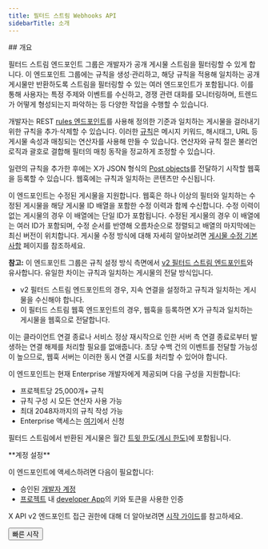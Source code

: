 ```yaml
---
title: 필터드 스트림 Webhooks API
sidebarTitle: 소개
---
```



<div id="overview">
  ## 개요
</div>

필터드 스트림 엔드포인트 그룹은 개발자가 공개 게시물 스트림을 필터링할 수 있게 합니다. 이 엔드포인트 그룹에는 규칙을 생성·관리하고, 해당 규칙을 적용해 일치하는 공개 게시물만 반환하도록 스트림을 필터링할 수 있는 여러 엔드포인트가 포함됩니다. 이를 통해 사용자는 특정 주제와 이벤트를 수신하고, 경쟁 관련 대화를 모니터링하며, 트렌드가 어떻게 형성되는지 파악하는 등 다양한 작업을 수행할 수 있습니다.

개발자는 REST [rules 엔드포인트](/ko/x-api/posts/filtered-stream#post-2-tweets-search-stream-rules)를 사용해 정의한 기준과 일치하는 게시물을 걸러내기 위한 규칙을 추가·삭제할 수 있습니다. 이러한 [규칙](/ko/x-api/posts/filtered-stream#building-rules-for-filtered-stream)은 메시지 키워드, 해시태그, URL 등 게시물 속성과 매칭되는 연산자를 사용해 만들 수 있습니다. 연산자와 규칙 절은 불리언 로직과 괄호로 결합해 필터의 매칭 동작을 정교하게 조정할 수 있습니다. 

일련의 규칙을 추가한 후에는 X가 JSON 형식의 [Post objects](/ko/x-api/fundamentals/data-dictionary#tweet)를 전달하기 시작할 웹훅을 등록할 수 있습니다. 웹훅에는 규칙과 일치하는 콘텐츠만 수신됩니다.

이 엔드포인트는 수정된 게시물을 지원합니다. 웹훅은 하나 이상의 필터와 일치하는 수정된 게시물을 해당 게시물 ID 배열을 포함한 수정 이력과 함께 수신합니다. 수정 이력이 없는 게시물의 경우 이 배열에는 단일 ID가 포함됩니다. 수정된 게시물의 경우 이 배열에는 여러 ID가 포함되며, 수정 순서를 반영해 오름차순으로 정렬되고 배열의 마지막에는 최신 버전이 위치합니다. 게시물 수정 방식에 대해 자세히 알아보려면 [게시물 수정 기본 사항](/ko/x-api/fundamentals/edit-posts) 페이지를 참조하세요. 

**참고:** 이 엔드포인트 그룹은 규칙 설정 방식 측면에서 [v2 필터드 스트림 엔드포인트](/ko/x-api/posts/filtered-stream/introduction)와 유사합니다. 유일한 차이는 규칙과 일치하는 게시물의 전달 방식입니다.

- v2 필터드 스트림 엔드포인트의 경우, 지속 연결을 설정하고 규칙과 일치하는 게시물을 수신해야 합니다.
- 이 필터드 스트림 웹훅 엔드포인트의 경우, 웹훅을 등록하면 X가 규칙과 일치하는 게시물을 웹훅으로 전달합니다.

이는 클라이언트 연결 종료나 서비스 정상 재시작으로 인한 서버 측 연결 종료로부터 발생하는 연결 해제를 처리할 필요를 없애줍니다. 초당 수백 건의 이벤트를 전달할 가능성이 높으므로, 웹훅 서버는 이러한 동시 연결 시도를 처리할 수 있어야 합니다.

이 엔드포인트는 현재 Enterprise 개발자에게 제공되며 다음 구성을 지원합니다:

- 프로젝트당 25,000개+ 규칙
- 규칙 구성 시 모든 연산자 사용 가능
- 최대 2048자까지의 규칙 작성 가능
- Enterprise 액세스는 [여기](https://developer.x.com/en/products/x-api/enterprise/enterprise-api-interest-form)에서 신청

필터드 스트림에서 반환된 게시물은 월간 [트윗 한도(게시 한도)](/ko/x-api/fundamentals/post-cap)에 포함됩니다.

<Note>
  **계정 설정**

  이 엔드포인트에 액세스하려면 다음이 필요합니다:

  - 승인된 [개발자 계정](https://developer.x.com/en/portal/petition/essential/basic-info)
  - [프로젝트](/ko/resources/fundamentals/projects) 내 [developer App](/ko/resources/fundamentals/developer-apps)의 키와 토큰을 사용한 인증

  X API v2 엔드포인트 접근 권한에 대해 더 알아보려면 [시작 가이드](/ko/x-api/getting-started/getting-access)를 참고하세요.
</Note>

<div className="flex">
  <Button href="/ko/x-api/posts/filtered-stream/quickstart">
    빠른 시작
  </Button>
</div>
